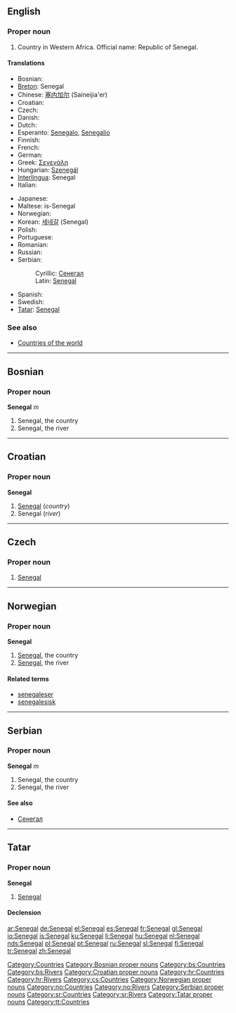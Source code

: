 ==English==

===Proper noun===
{{en-proper noun}}

# Country in Western Africa. Official name: Republic of Senegal.

====Translations====
{{top}}
* Bosnian: {{t-|bs|Senegal|m}}
* [[Breton]]: Senegal
* Chinese: [[塞内加尔]] (Saineijia'er)
* Croatian: {{t-|hr|Senegal|m}}
* Czech: {{t-|cs|Senegal|m}}
* Danish: {{t-|da|Senegal}}
* Dutch: {{t+|nl|Senegal}}
* Esperanto: [[Senegalo]], [[Senegalio]]
* Finnish: {{t+|fi|Senegal}}
* French: {{t+|fr|Sénégal}}
* German: {{t+|de|Senegal}}
* Greek: [[Σενεγάλη]] {{f}}
* Hungarian: [[Szenegál]]
* [[Interlingua]]: Senegal
* Italian: {{t-|it|Senegal}}
{{mid}}
* Japanese: {{t-|ja|セネガル|tr=Senegaru|sc=Jpan}}
* Maltese: is-Senegal
* Norwegian: {{t-|no|Senegal}}
* Korean: [[세네갈]] (Senegal)
* Polish: {{t+|pl|Senegal}}
* Portuguese: {{t+|pt|Senegal}}
* Romanian: {{t-|ro|Senegal|n}}
* Russian: {{t+|ru|Сенегал|sc=Cyrl}}
* Serbian:
*: Cyrillic: [[Сенегал#Serbian|Сенегал]] {{m}}
*: Latin: [[Senegal#Serbian|Senegal]] {{m}}
* Spanish: {{t+|es|Senegal}}
* Swedish: {{t-|sv|Senegal}}
* [[Tatar]]: [[Senegal#Tatar|Senegal]]
{{bottom}}

===See also===
* [[Appendix:Countries of the world|Countries of the world]]

[[Category:Countries]]

----

==Bosnian==

===Proper noun===
'''Senegal''' ''m''

# Senegal, the country
# Senegal, the river

[[Category:Bosnian proper nouns]]
[[Category:bs:Countries]]
[[Category:bs:Rivers]]

----

==Croatian==

===Proper noun===
'''Senegal''' {{m}}

# [[#English|Senegal]] (''country'')
# Senegal (''river'')

[[Category:Croatian proper nouns]]
[[Category:hr:Countries]]
[[Category:hr:Rivers]]

----
==Czech==

===Proper noun===
{{cs-proper noun|g=m}}

# [[#English|Senegal]]

[[Category:cs:Countries]]
----

==Norwegian==

===Proper noun===
'''Senegal'''

# [[#English|Senegal]], the country
# [[#English|Senegal]], the river

====Related terms====
*[[senegaleser]]
*[[senegalesisk]]

[[Category:Norwegian proper nouns]]
[[Category:no:Countries]]
[[Category:no:Rivers]]

----

==Serbian==

===Proper noun===
'''Senegal''' ''m''

# Senegal, the country
# Senegal, the river

====See also====
*[[Сенегал#Serbian|Сенегал]]

[[Category:Serbian proper nouns]]
[[Category:sr:Countries]]
[[Category:sr:Rivers]]

----

==Tatar==

===Proper noun===
'''Senegal'''

# [[Senegal#English|Senegal]]

====Declension====
{{tt-latin-noun|nıñ|ga|nı|da|dan}}

[[Category:Tatar proper nouns]]
[[Category:tt:Countries]]

[[ar:Senegal]]
[[de:Senegal]]
[[el:Senegal]]
[[es:Senegal]]
[[fr:Senegal]]
[[gl:Senegal]]
[[io:Senegal]]
[[is:Senegal]]
[[ku:Senegal]]
[[li:Senegal]]
[[hu:Senegal]]
[[nl:Senegal]]
[[nds:Senegal]]
[[pl:Senegal]]
[[pt:Senegal]]
[[ru:Senegal]]
[[sl:Senegal]]
[[fi:Senegal]]
[[tr:Senegal]]
[[zh:Senegal]]